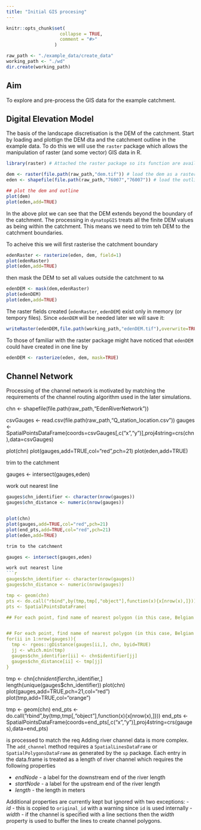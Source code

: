 ```yaml
---
title: "Initial GIS procesing"
---
```

 

```r
knitr::opts_chunk$set(
                    collapse = TRUE,
                    comment = "#>"
                  )

raw_path <- "./example_data/create_data"
working_path <- "./wd"
dir.create(working_path)
```

## Aim

To explore and pre-process the GIS data for the example catchment.

## Digital Elevation Model

The basis of the landscape discretisation is the DEM of the catchment. Start
by loading and plottign the DEM dta and the catchment outline in the example
data. To do this we will use the `raster` package which allows the
manipulation of raster (and some vector) GIS data in R.

```r
library(raster) # Attached the raster package so its function are available

dem <- raster(file.path(raw_path,"dem.tif")) # load the dem as a raster layer
eden <- shapefile(file.path(raw_path,"76007","76007")) # load the outline of the catchment from the shapefile

## plot the dem and outline
plot(dem)
plot(eden,add=TRUE)
```

In the above plot we can see that the DEM extends beyond the boundary of the
catchment. The processing in `dynatopGIS` treats all the finite DEM values as
being within the catchment. This means we need to trim teh DEM to the
catchment boundaries.

To acheive this we will first rasterise the catchment boundary

```r
edenRaster <- rasterize(eden, dem, field=1)
plot(edenRaster)
plot(eden,add=TRUE)
```
then mask the DEM to set all values outside the catchment to `NA`
```r
edenDEM <- mask(dem,edenRaster)
plot(edenDEM)
plot(eden,add=TRUE)
```

The raster fields created (`edenRaster`, `edenDEM`) exist only in memory (or
tempory files). Since `edenDEM` will be needed later we will save it:

```r
writeRaster(edenDEM,file.path(working_path,"edenDEM.tif"),overwrite=TRUE)
```

To those of familiar with the raster package might have noticed that `edenDEM` could have created in one line by
```r
edenDEM <- rasterize(eden, dem, mask=TRUE)
```

## Channel Network

Processing of the channel network is motivated by matching the requirements of the
channel routing algorithm used in the later simulations. 


chn <- shapefile(file.path(raw_path,"EdenRiverNetwork"))

csvGauges <- read.csv(file.path(raw_path,"Q_station_location.csv"))
gauges <- SpatialPointsDataFrame(coords=csvGauges[,c("x","y")],proj4string=crs(chn),data=csvGauges)

plot(chn)
plot(gauges,add=TRUE,col="red",pch=21)
plot(eden,add=TRUE)

trim to the catchment

gauges <- intersect(gauges,eden)

work out nearest line
```r
gauges$chn_identifier <- character(nrow(gauges))
gauges$chn_distance <- numeric(nrow(gauges))


plot(chn)
plot(gauges,add=TRUE,col="red",pch=21)
plot(end_pts,add=TRUE,col="red",pch=21)
plot(eden,add=TRUE)

trim to the catchment

gauges <- intersect(gauges,eden)

work out nearest line
```r
gauges$chn_identifier <- character(nrow(gauges))
gauges$chn_distance <- numeric(nrow(gauges))

tmp <- geom(chn)
pts <- do.call("rbind",by(tmp,tmp[,"object"],function(x){x[nrow(x),]}))
pts <- SpatialPointsDataFrame(

## For each point, find name of nearest polygon (in this case, Belgian cantons)


## For each point, find name of nearest polygon (in this case, Belgian cantons)
for(ii in 1:nrow(gauges)){
  tmp <- rgeos::gDistance(gauges[ii,], chn, byid=TRUE)
  jj <- which.min(tmp)
  gauges$chn_identifier[ii] <- chn$identifier[jj]
  gauges$chn_distance[ii] <- tmp[jj]
}
```
tmp <- chn[chn$identifier %in% gauges$chn_identifier,]
length(unique(gauges$chn_identifier))
plot(chn)
plot(gauges,add=TRUE,pch=21,col="red")
plot(tmp,add=TRUE,col="orange")

tmp <- geom(chn)
end_pts <- do.call("rbind",by(tmp,tmp[,"object"],function(x){x[nrow(x),]}))
end_pts <- SpatialPointsDataFrame(coords=end_pts[,c("x","y")],proj4string=crs(gauges),data=end_pts)


is processed to match the req
Adding river channel data is more complex. The `add_channel` method requires a
`SpatialLinesDataFrame` or `SpatialPolygonsDataFrame` as generated by the `sp`
package. Each entry in the data.frame is treated as a length of river channel
which requires the following properties

-   *endNode* - a label for the downstream end of the river length
-   *startNode* - a label for the upstream end of the river length
-   *length* - the length in meters

Additional properties are currently kept but ignored with two exceptions:
-   *id* - this is copied to `original_id` with a warning since `id` is used internally
-   *width* - if the channel is specified with a line sections then the *width*
    property is used to buffer the lines to create channel polygons.
